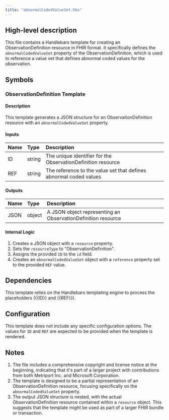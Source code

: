 ```yaml
---
title: "abnormalCodedValueSet.hbs"
---
```


## High-level description
This file contains a Handlebars template for creating an ObservationDefinition resource in FHIR format. It specifically defines the `abnormalCodedValueSet` property of the ObservationDefinition, which is used to reference a value set that defines abnormal coded values for the observation.

## Symbols

### ObservationDefinition Template
#### Description
This template generates a JSON structure for an ObservationDefinition resource with an `abnormalCodedValueSet` property.

#### Inputs
| Name | Type | Description |
|:-----|:-----|:------------|
| ID | string | The unique identifier for the ObservationDefinition resource |
| REF | string | The reference to the value set that defines abnormal coded values |

#### Outputs
| Name | Type | Description |
|:-----|:-----|:------------|
| JSON | object | A JSON object representing an ObservationDefinition resource |

#### Internal Logic
1. Creates a JSON object with a `resource` property.
2. Sets the `resourceType` to "ObservationDefinition".
3. Assigns the provided `ID` to the `id` field.
4. Creates an `abnormalCodedValueSet` object with a `reference` property set to the provided `REF` value.

## Dependencies
This template relies on the Handlebars templating engine to process the placeholders ({{ID}} and {{REF}}).

## Configuration
This template does not include any specific configuration options. The values for `ID` and `REF` are expected to be provided when the template is rendered.

## Notes
1. The file includes a comprehensive copyright and license notice at the beginning, indicating that it's part of a larger project with contributions from both Metriport Inc. and Microsoft Corporation.
2. The template is designed to be a partial representation of an ObservationDefinition resource, focusing specifically on the `abnormalCodedValueSet` property.
3. The output JSON structure is nested, with the actual ObservationDefinition resource contained within a `resource` object. This suggests that the template might be used as part of a larger FHIR bundle or transaction.